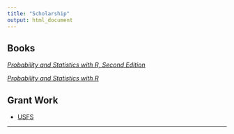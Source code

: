 ```yaml
---
title: "Scholarship"
output: html_document
---
```


## Books 


[_Probability and Statistics with R, Second Edition_](http://alanarnholt.github.io/PASWR2E-Book/)

[_Probability and Statistics with R_](http://www1.appstate.edu/~arnholta/PASWR/index.htm)

## Grant Work

* [USFS](https://github.com/alanarnholt/USFS)

* * *